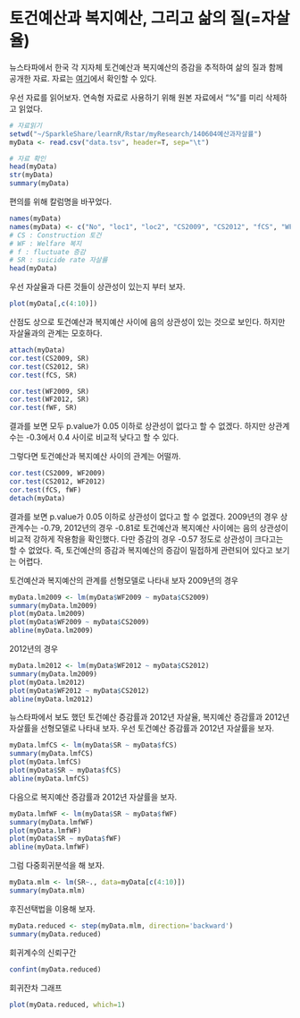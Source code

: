토건예산과 복지예산, 그리고 삶의 질(=자살율)
=======================================================

뉴스타파에서 한국 각 지자체 토건예산과 복지예산의 증감을 추적하여 삶의 질과 함께 공개한 자료. 
자료는 [여기](http://newstapa.com/news/201411935)에서 확인할 수 있다. 

우선 자료를 읽어보자. 연속형 자료로 사용하기 위해 원본 자료에서 "%"를 미리 삭제하고 읽었다. 

```r
# 자료읽기
setwd("~/SparkleShare/learnR/Rstar/myResearch/140604예산과자살률")
myData <- read.csv("data.tsv", header=T, sep="\t")

# 자료 확인
head(myData)
str(myData)
summary(myData)
```

편의를 위해 칼럼명을 바꾸었다. 
```r
names(myData)
names(myData) <- c("No", "loc1", "loc2", "CS2009", "CS2012", "fCS", "WF2009", "WF2012", "fWF", "SR")
# CS : Construction 토건
# WF : Welfare 복지
# f : fluctuate 증감
# SR : suicide rate 자살률
head(myData)
```

우선 자살율과 다른 것들이 상관성이 있는지 부터 보자.
```r
plot(myData[,c(4:10)])
```

산점도 상으로 토건예산과 복지예산 사이에 음의 상관성이 있는 것으로 보인다. 하지만 자살율과의 관계는 모호하다. 

```r
attach(myData)
cor.test(CS2009, SR)
cor.test(CS2012, SR)
cor.test(fCS, SR)

cor.test(WF2009, SR)
cor.test(WF2012, SR)
cor.test(fWF, SR)
```

결과를 보면 모두 p.value가 0.05 이하로 상관성이 없다고 할 수 없겠다. 하지만 상관계수는 -0.3에서 0.4 사이로 비교적 낮다고 할 수 있다. 

그렇다면 토건예산과 복지예산 사이의 관계는 어떨까.

```r
cor.test(CS2009, WF2009)
cor.test(CS2012, WF2012)
cor.test(fCS, fWF)
detach(myData)
```

결과를 보면 p.value가 0.05 이하로 상관성이 없다고 할 수 없겠다. 2009년의 경우 상관계수는 -0.79, 2012년의 경우 -0.81로 토건예산과 복지예산 사이에는 음의 상관성이 비교적 강하게 작용함을 확인했다. 다만 증감의 경우 -0.57 정도로 상관성이 크다고는 할 수 없었다. 즉, 토건예산의 증감과 복지예산의 증감이 밀접하게 관련되어 있다고 보기는 어렵다. 

토건예산과 복지예산의 관계를 선형모델로 나타내 보자
2009년의 경우
```r
myData.lm2009 <- lm(myData$WF2009 ~ myData$CS2009)
summary(myData.lm2009)
plot(myData.lm2009)
plot(myData$WF2009 ~ myData$CS2009)
abline(myData.lm2009)
```

2012년의 경우
```r
myData.lm2012 <- lm(myData$WF2012 ~ myData$CS2012)
summary(myData.lm2009)
plot(myData.lm2012)
plot(myData$WF2012 ~ myData$CS2012)
abline(myData.lm2012)
```

뉴스타파에서 보도 했던 토건예산 증감률과 2012년 자살율, 복지예산 증감률과 2012년 자살률을 선형모델로 나타내 보자.
우선 토건예산 증감률과 2012년 자살률을 보자.
```r
myData.lmfCS <- lm(myData$SR ~ myData$fCS)
summary(myData.lmfCS)
plot(myData.lmfCS)
plot(myData$SR ~ myData$fCS)
abline(myData.lmfCS)
```

다음으로 복지예산 증감률과 2012년 자살률을 보자. 
```r
myData.lmfWF <- lm(myData$SR ~ myData$fWF)
summary(myData.lmfWF)
plot(myData.lmfWF)
plot(myData$SR ~ myData$fWF)
abline(myData.lmfWF)
```


그럼 다중회귀분석을 해 보자.
```r
myData.mlm <- lm(SR~., data=myData[c(4:10)])
summary(myData.mlm)
```

후진선택법을 이용해 보자.
```r
myData.reduced <- step(myData.mlm, direction='backward')
summary(myData.reduced)
```

회귀계수의 신뢰구간
```r
confint(myData.reduced)
```

회귀잔차 그래프
```r
plot(myData.reduced, which=1)
```
